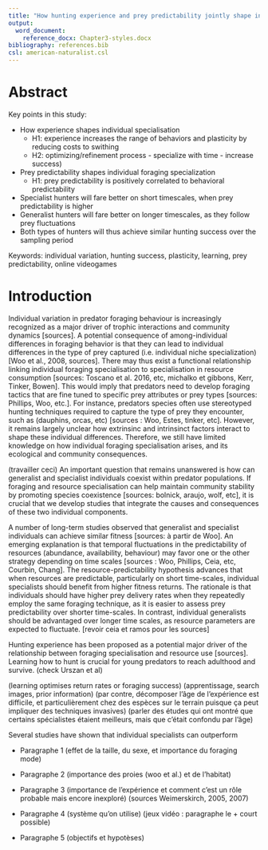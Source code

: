 ```yaml
---
title: "How hunting experience and prey predictability jointly shape individual foraging and diet specialisation of a predator within an online multiplayer videogame"
output: 
  word_document:
    reference_docx: Chapter3-styles.docx
bibliography: references.bib
csl: american-naturalist.csl
---
```



\newpage
# Abstract {.unnumbered}
Key points in this study:

- How experience shapes individual specialisation
  - H1: experience increases the range of behaviors and plasticity by reducing costs to swithing
  - H2: optimizing/refinement process - specialize with time - increase success)

- Prey predictability shapes individual foraging specialization
  - H1: prey predictability is positively correlated to behavioral predictability

- Specialist hunters will fare better on short timescales, when prey predictability is higher
- Generalist hunters will fare better on longer timescales, as they follow prey fluctuations
- Both types of hunters will thus achieve similar hunting success over the sampling period

Keywords: individual variation, hunting success, plasticity, learning, prey predictability, online videogames


\newpage
# Introduction {.unnumbered}

Individual variation in predator foraging behaviour is increasingly recognized as a major driver of trophic interactions and community dynamics [sources]. A potential consequence of among-individual differences in foraging behavior is that they can lead to individual differences in the type of prey captured (i.e. individual niche specialization) [Woo et al., 2008, sources]. There may thus exist a functional relationship linking individual foraging specialisation to specialisation in resource consumption [sources: Toscano et al. 2016, etc, michalko et gibbons, Kerr, Tinker, Bowen]. This would imply that predators need to develop foraging tactics that are fine tuned to specific prey attributes or prey types [sources: Phillips, Woo, etc.]. For instance, predators species often use stereotyped hunting techniques required to capture the type of prey they encounter, such as (dauphins, orcas, etc) [sources : Woo, Estes, tinker, etc]. However, it remains largely unclear how extrinsinc and intrinsinct factors interact to shape these individual differences. Therefore, we still have limited knowledge on how individual foraging specialisation arises, and its ecological and community consequences. 

(travailler ceci) An important question that remains unanswered is how can generalist and specialist individuals coexist within predator populations. If foraging and resource specialisation can help maintain community stability by promoting species coexistence [sources: bolnick, araujo, wolf, etc], it is crucial that we develop studies that integrate the causes and consequences of these two individual components.
 
A number of long-term studies observed that generalist and specialist individuals can achieve similar fitness [sources: à partir de Woo]. An emerging explanation is that temporal fluctuations in the predictability of resources (abundance, availability, behaviour) may favor one or the other strategy depending on time scales [sources : Woo, Phillips, Ceia, etc, Courbin, Chang]. The resource-predictability hypothesis advances that when resources are predictable, particularly on short time-scales, individual specialists should benefit from higher fitness returns. The rationale is that individuals should have higher prey delivery rates when they repeatedly employ the same foraging technique, as it is easier to assess prey predictability over shorter time-scales. In contrast, individual generalists should be advantaged over longer time scales, as resource parameters are expected to fluctuate. [revoir ceia et ramos pour les sources]

Hunting experience has been proposed as a potential major driver of the relationship between foraging specialisation and resource use [sources]. Learning how to hunt is crucial for young predators to reach adulthood and survive. (check Urszan et al)

(learning optimises return rates or foraging success)
(apprentissage, search images, prior information)
(par contre, décomposer l'âge de l'expérience est difficile, et particulièrement chez des espèces sur le terrain puisque ça peut impliquer des techniques invasives)
(parler des études qui ont montré que certains spécialistes étaient meilleurs, mais que c'était confondu par l'âge)


Several studies have shown that individual specialists can outperform

- Paragraphe 1 (effet de la taille, du sexe, et importance du foraging mode)

- Paragraphe 2 (importance des proies (woo et al.) et de l'habitat)

- Paragraphe 3 (importance de l'expérience et comment c'est un rôle probable mais encore inexploré) (sources Weimerskirch, 2005, 2007)

- Paragraphe 4 (système qu'on utilise) (jeux vidéo : paragraphe le + court possible)

- Paragraphe 5 (objectifs et hypotèses)

